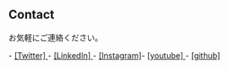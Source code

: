 ## Contact

<p>お気軽にご連絡ください。</p>- <a href='href="https://twitter.com/kitsune_yk'>
  [Twitter]
</a>- <a href="https://www.linkedin.com/yuki-matsuishi-239970220/">
  [LinkedIn]
</a>
- <a href="https://www.instagram.com/kitsune_yk/">[Instagram]</a>- <a href="https://www.youtube.com/channel/UCda09m8gx2U4zGPufhloPag/featured">
  [youtube]
</a>
- <a href="https://github.com/yk-mt12">[github]</a>

